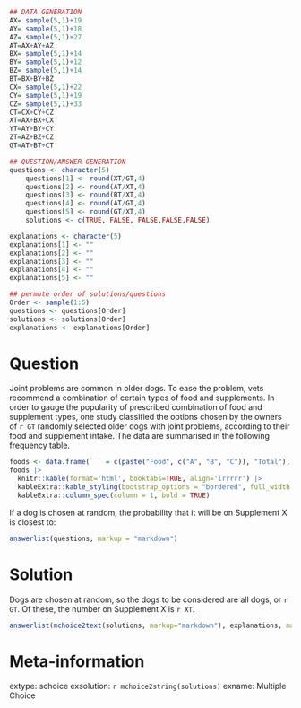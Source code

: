 ```r
## DATA GENERATION
AX= sample(5,1)+19
AY= sample(5,1)+18
AZ= sample(5,1)+27
AT=AX+AY+AZ
BX= sample(5,1)+14
BY= sample(5,1)+12
BZ= sample(5,1)+14
BT=BX+BY+BZ
CX= sample(5,1)+22
CY= sample(5,1)+19
CZ= sample(5,1)+33
CT=CX+CY+CZ
XT=AX+BX+CX
YT=AY+BY+CY
ZT=AZ+BZ+CZ
GT=AT+BT+CT

## QUESTION/ANSWER GENERATION
questions <- character(5)
    questions[1] <- round(XT/GT,4)
    questions[2] <- round(AT/XT,4)
    questions[3] <- round(BT/XT,4)
    questions[4] <- round(AT/GT,4)
    questions[5] <- round(GT/XT,4)
    solutions <- c(TRUE, FALSE, FALSE,FALSE,FALSE)

explanations <- character(5)
explanations[1] <- ""
explanations[2] <- ""
explanations[3] <- ""
explanations[4] <- ""
explanations[5] <- ""

## permute order of solutions/questions
Order <- sample(1:5)
questions <- questions[Order]
solutions <- solutions[Order]
explanations <- explanations[Order]  
```

Question
========

Joint problems are common in older dogs. To ease the problem, vets recommend a combination of certain types of food and supplements. In order to gauge the popularity of prescribed combination of food and supplement types, one study classified the options chosen by the owners of `r GT` randomly selected older dogs with joint problems, according to their food and supplement intake. The data are summarised in the following frequency table.

```r
foods <- data.frame(` ` = c(paste("Food", c("A", "B", "C")), "Total"), `Supplement X` = c(AX, BX, CX, XT), `Supplement Y` = c(AY, BY, CY, YT), `Supplement Z` = c(AZ, BZ, CZ, ZT), Total = c(AT, BT, CT, GT), check.names=FALSE)
foods |>
  knitr::kable(format='html', booktabs=TRUE, align='lrrrrr') |>
  kableExtra::kable_styling(bootstrap_options = "bordered", full_width = FALSE, position = "center") |>
  kableExtra::column_spec(column = 1, bold = TRUE)
```

If a dog is chosen at random, the probability that it will be on Supplement X is closest to:

```r
answerlist(questions, markup = "markdown")
```

Solution
========

Dogs are chosen at random, so the dogs to be considered are all dogs, or `r GT`. Of these, the number on Supplement X is `r XT`.

```r
answerlist(mchoice2text(solutions, markup="markdown"), explanations, markup = "markdown")
```

Meta-information
================

extype: schoice
exsolution: `r mchoice2string(solutions)`
exname: Multiple Choice

